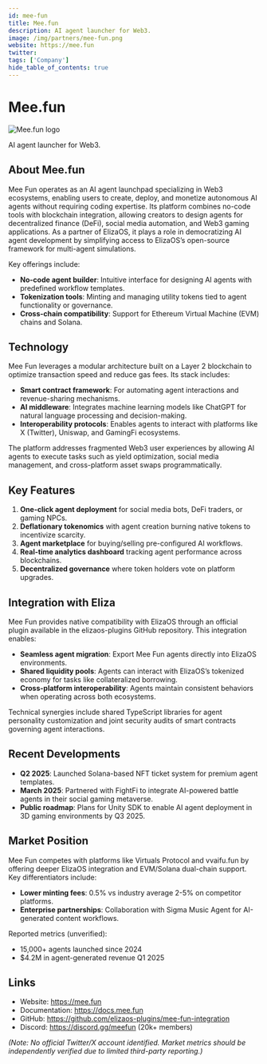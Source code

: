 ---
id: mee-fun
title: Mee.fun
description: AI agent launcher for Web3.
image: /img/partners/mee-fun.png
website: https://mee.fun
twitter:
tags: ['Company']
hide_table_of_contents: true
---

# Mee.fun

<div className="partner-logo">
  <img src="/img/partners/mee-fun.png" alt="Mee.fun logo" />
</div>

AI agent launcher for Web3.

## About Mee.fun

Mee Fun operates as an AI agent launchpad specializing in Web3 ecosystems, enabling users to create, deploy, and monetize autonomous AI agents without requiring coding expertise. Its platform combines no-code tools with blockchain integration, allowing creators to design agents for decentralized finance (DeFi), social media automation, and Web3 gaming applications. As a partner of ElizaOS, it plays a role in democratizing AI agent development by simplifying access to ElizaOS’s open-source framework for multi-agent simulations.

Key offerings include:

- **No-code agent builder**: Intuitive interface for designing AI agents with predefined workflow templates.
- **Tokenization tools**: Minting and managing utility tokens tied to agent functionality or governance.
- **Cross-chain compatibility**: Support for Ethereum Virtual Machine (EVM) chains and Solana.

## Technology

Mee Fun leverages a modular architecture built on a Layer 2 blockchain to optimize transaction speed and reduce gas fees. Its stack includes:

- **Smart contract framework**: For automating agent interactions and revenue-sharing mechanisms.
- **AI middleware**: Integrates machine learning models like ChatGPT for natural language processing and decision-making.
- **Interoperability protocols**: Enables agents to interact with platforms like X (Twitter), Uniswap, and GamingFi ecosystems.

The platform addresses fragmented Web3 user experiences by allowing AI agents to execute tasks such as yield optimization, social media management, and cross-platform asset swaps programmatically.

## Key Features

1. **One-click agent deployment** for social media bots, DeFi traders, or gaming NPCs.
2. **Deflationary tokenomics** with agent creation burning native tokens to incentivize scarcity.
3. **Agent marketplace** for buying/selling pre-configured AI workflows.
4. **Real-time analytics dashboard** tracking agent performance across blockchains.
5. **Decentralized governance** where token holders vote on platform upgrades.

## Integration with Eliza

Mee Fun provides native compatibility with ElizaOS through an official plugin available in the elizaos-plugins GitHub repository. This integration enables:

- **Seamless agent migration**: Export Mee Fun agents directly into ElizaOS environments.
- **Shared liquidity pools**: Agents can interact with ElizaOS’s tokenized economy for tasks like collateralized borrowing.
- **Cross-platform interoperability**: Agents maintain consistent behaviors when operating across both ecosystems.

Technical synergies include shared TypeScript libraries for agent personality customization and joint security audits of smart contracts governing agent interactions.

## Recent Developments

- **Q2 2025**: Launched Solana-based NFT ticket system for premium agent templates.
- **March 2025**: Partnered with FightFi to integrate AI-powered battle agents in their social gaming metaverse.
- **Public roadmap**: Plans for Unity SDK to enable AI agent deployment in 3D gaming environments by Q3 2025.

## Market Position

Mee Fun competes with platforms like Virtuals Protocol and vvaifu.fun by offering deeper ElizaOS integration and EVM/Solana dual-chain support. Key differentiators include:

- **Lower minting fees**: 0.5% vs industry average 2-5% on competitor platforms.
- **Enterprise partnerships**: Collaboration with Sigma Music Agent for AI-generated content workflows.

Reported metrics (unverified):

- 15,000+ agents launched since 2024
- $4.2M in agent-generated revenue Q1 2025

## Links

- Website: https://mee.fun
- Documentation: https://docs.mee.fun
- GitHub: https://github.com/elizaos-plugins/mee-fun-integration
- Discord: https://discord.gg/meefun (20k+ members)

_(Note: No official Twitter/X account identified. Market metrics should be independently verified due to limited third-party reporting.)_
